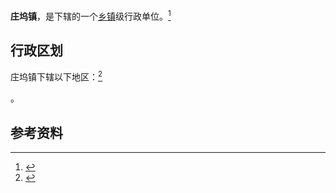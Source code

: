 {{中国乡级行政区|37/13/24/112/000}}

'''庄坞镇'''，是{{PRC admin/fullname|37/13/24/112/000|3}}下辖的一个[[乡镇|乡镇]]级行政单位。<ref>{{PRC admin/ref sgc|{{PRC admin/parent|37/13/24/112/000}}}}</ref>

== 行政区划 ==

庄坞镇下辖以下地区：<ref>{{PRC admin/ref sgc|37/13/24/112/000}}</ref>

{{PRC admin/children|37/13/24/112/000}}。

== 参考资料 ==

{{reflist}}

{{行政区划小作品}}
{{PRC admin/navcat|37/13/24/112/000}}
